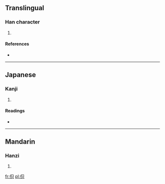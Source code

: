 ==Translingual==

===Han character===
{{Han char|rn=9|rad=人|as=05|sn=7|four=2628<sub>0</sub>|canj=人口金 (ORC)}}

# {{defn|Han|sort=人05}}

====References====
* {{Han ref|kx=0097.140|dkj=00488|dj=0206.020|hdz=10133.050|uh=4F3F|ud=20287|bh=CA68|bd=51816}}

----

==Japanese==

===Kanji===
{{ja-kanji|grade=|rs=人05}}

# {{defn|Japanese|sort=人05}}

====Readings====
* {{ja-readings|on=[[い]] (i)|kun=[[おこたる]] (okotaru)}}

----

==Mandarin==

===Hanzi===
{{cmn-hanzi|pin=[[yì]] ([[yi4]])|wg=i<sup>4</sup>}}

# {{defn|Mandarin|sort=人05}}

[[fr:伿]]
[[pl:伿]]